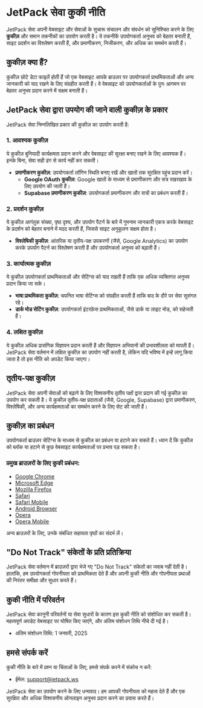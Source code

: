 # JetPack सेवा कुकी नीति

JetPack सेवा अपनी वेबसाइट और सेवाओं के सुचारू संचालन और संवर्धन को सुनिश्चित करने के लिए **कुकीज़** और समान तकनीकों का उपयोग करती है। ये तकनीकें उपयोगकर्ता अनुभव को बेहतर बनाती हैं, साइट प्रदर्शन का विश्लेषण करती हैं, और प्रमाणीकरण, निजीकरण, और अधिक का समर्थन करती हैं।

## कुकीज़ क्या हैं?

कुकीज़ छोटे डेटा फाइलें होती हैं जो एक वेबसाइट आपके ब्राउज़र पर उपयोगकर्ता प्राथमिकताओं और अन्य जानकारी को याद रखने के लिए संग्रहीत करती हैं। वे वेबसाइट को उपयोगकर्ताओं के पुनः आगमन पर बेहतर अनुभव प्रदान करने में सक्षम बनाती हैं।

## JetPack सेवा द्वारा उपयोग की जाने वाली कुकीज़ के प्रकार

JetPack सेवा निम्नलिखित प्रकार की कुकीज़ का उपयोग करती है:

### 1. आवश्यक कुकीज़

ये कुकीज़ बुनियादी कार्यक्षमता प्रदान करने और वेबसाइट की सुरक्षा बनाए रखने के लिए आवश्यक हैं। इनके बिना, सेवा सही ढंग से कार्य नहीं कर सकती।

- **प्रमाणीकरण कुकीज़**: उपयोगकर्ता लॉगिन स्थिति बनाए रखें और खातों तक सुरक्षित पहुंच प्रदान करें।
  - **Google OAuth कुकीज़**: Google खातों के माध्यम से प्रमाणीकरण और सत्र रखरखाव के लिए उपयोग की जाती हैं।
  - **Supabase प्रमाणीकरण कुकीज़**: उपयोगकर्ता प्रमाणीकरण और सत्रों का प्रबंधन करती हैं।

### 2. प्रदर्शन कुकीज़

ये कुकीज़ आगंतुक संख्या, पृष्ठ दृश्य, और उपयोग पैटर्न के बारे में गुमनाम जानकारी एकत्र करके वेबसाइट के प्रदर्शन को बेहतर बनाने में मदद करती हैं, जिससे साइट अनुकूलन सक्षम होता है।

- **विश्लेषिकी कुकीज़**: आंतरिक या तृतीय-पक्ष उपकरणों (जैसे, Google Analytics) का उपयोग करके उपयोग पैटर्न का विश्लेषण करती हैं और उपयोगकर्ता अनुभव को बढ़ाती हैं।

### 3. कार्यात्मक कुकीज़

ये कुकीज़ उपयोगकर्ता प्राथमिकताओं और सेटिंग्स को याद रखती हैं ताकि एक अधिक व्यक्तिगत अनुभव प्रदान किया जा सके।

- **भाषा प्राथमिकता कुकीज़**: चयनित भाषा सेटिंग्स को संग्रहीत करती हैं ताकि बाद के दौरे पर सेवा सुसंगत रहे।
- **डार्क मोड सेटिंग कुकीज़**: उपयोगकर्ता इंटरफ़ेस प्राथमिकताओं, जैसे डार्क या लाइट मोड, को सहेजती हैं।

### 4. लक्षित कुकीज़

ये कुकीज़ अधिक प्रासंगिक विज्ञापन प्रदान करती हैं और विज्ञापन अभियानों की प्रभावशीलता को मापती हैं। JetPack सेवा वर्तमान में लक्षित कुकीज़ का उपयोग नहीं करती है, लेकिन यदि भविष्य में इन्हें लागू किया जाता है तो इस नीति को अपडेट किया जाएगा।

## तृतीय-पक्ष कुकीज़

JetPack सेवा अपनी सेवाओं को बढ़ाने के लिए विश्वसनीय तृतीय पक्षों द्वारा प्रदान की गई कुकीज़ का उपयोग कर सकती है। ये कुकीज़ तृतीय-पक्ष प्रदाताओं (जैसे, Google, Supabase) द्वारा प्रमाणीकरण, विश्लेषिकी, और अन्य कार्यक्षमताओं का समर्थन करने के लिए सेट की जाती हैं।

## कुकीज़ का प्रबंधन

उपयोगकर्ता ब्राउज़र सेटिंग्स के माध्यम से कुकीज़ का प्रबंधन या हटाने कर सकते हैं। ध्यान दें कि कुकीज़ को ब्लॉक या हटाने से कुछ वेबसाइट कार्यक्षमताओं पर प्रभाव पड़ सकता है।

### प्रमुख ब्राउज़रों के लिए कुकी प्रबंधन:

- [Google Chrome](https://support.google.com/chrome/answer/95647?hl=en)
- [Microsoft Edge](https://support.microsoft.com/en-us/microsoft-edge/allow-cookies)
- [Mozilla Firefox](https://support.mozilla.org/en-US/kb/cookies-information-websites-store-on-your-computer)
- [Safari](https://support.apple.com/en-us/guide/safari/sfri11471/mac)
- [Safari Mobile](https://support.apple.com/en-us/HT201265)
- [Android Browser](https://support.google.com/chrome/answer/114662?hl=en)
- [Opera](https://help.opera.com/en/latest/web-preferences/#cookies)
- [Opera Mobile](https://help.opera.com/en/mobile/android/#privacy)

अन्य ब्राउज़रों के लिए, उनके संबंधित सहायता पृष्ठों का संदर्भ लें।

## "Do Not Track" संकेतों के प्रति प्रतिक्रिया

JetPack सेवा वर्तमान में ब्राउज़रों द्वारा भेजे गए "Do Not Track" संकेतों का जवाब नहीं देती है। हालांकि, हम उपयोगकर्ता गोपनीयता को प्राथमिकता देते हैं और अपनी कुकी नीति और गोपनीयता प्रथाओं की निरंतर समीक्षा और सुधार करते हैं।

## कुकी नीति में परिवर्तन

JetPack सेवा कानूनी परिवर्तनों या सेवा सुधारों के कारण इस कुकी नीति को संशोधित कर सकती है। महत्वपूर्ण अपडेट वेबसाइट पर घोषित किए जाएंगे, और अंतिम संशोधन तिथि नीचे दी गई है।

- अंतिम संशोधन तिथि: 1 जनवरी, 2025

## हमसे संपर्क करें

कुकी नीति के बारे में प्रश्न या चिंताओं के लिए, हमसे संपर्क करने में संकोच न करें:

- ईमेल: [support@jetpack.ws](mailto:support@jetpack.ws)

JetPack सेवा का उपयोग करने के लिए धन्यवाद। हम आपकी गोपनीयता को महत्व देते हैं और एक सुरक्षित और अधिक विश्वसनीय ऑनलाइन अनुभव प्रदान करने का प्रयास करते हैं।